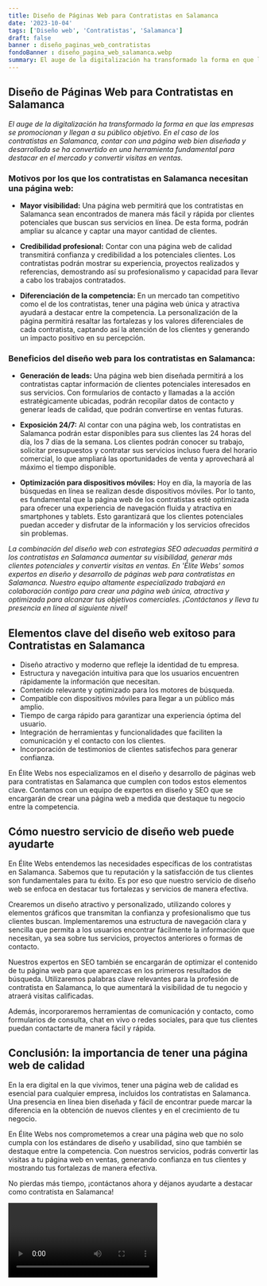 ```yaml
---
title: Diseño de Páginas Web para Contratistas en Salamanca
date: '2023-10-04'
tags: ['Diseño web', 'Contratistas', 'Salamanca']
draft: false
banner : diseño_paginas_web_contratistas
fondoBanner : diseño_pagina_web_salamanca.webp
summary: El auge de la digitalización ha transformado la forma en que las empresas se promocionan y llegan a su público objetivo. En el caso de los contratistas en Salamanca, contar con una página web bien diseñada y desarrollada se ha convertido en una herramienta fundamental para destacar en el mercado y convertir visitas en ventas.
---
```


## Diseño de Páginas Web para Contratistas en Salamanca

*El auge de la digitalización ha transformado la forma en que las empresas se promocionan y llegan a su público objetivo. En el caso de los contratistas en Salamanca, contar con una página web bien diseñada y desarrollada se ha convertido en una herramienta fundamental para destacar en el mercado y convertir visitas en ventas.*

### Motivos por los que los contratistas en Salamanca necesitan una página web:

- **Mayor visibilidad:** Una página web permitirá que los contratistas en Salamanca sean encontrados de manera más fácil y rápida por clientes potenciales que buscan sus servicios en línea. De esta forma, podrán ampliar su alcance y captar una mayor cantidad de clientes.

- **Credibilidad profesional:** Contar con una página web de calidad transmitirá confianza y credibilidad a los potenciales clientes. Los contratistas podrán mostrar su experiencia, proyectos realizados y referencias, demostrando así su profesionalismo y capacidad para llevar a cabo los trabajos contratados.

- **Diferenciación de la competencia:** En un mercado tan competitivo como el de los contratistas, tener una página web única y atractiva ayudará a destacar entre la competencia. La personalización de la página permitirá resaltar las fortalezas y los valores diferenciales de cada contratista, captando así la atención de los clientes y generando un impacto positivo en su percepción.

### Beneficios del diseño web para los contratistas en Salamanca:

- **Generación de leads:** Una página web bien diseñada permitirá a los contratistas captar información de clientes potenciales interesados en sus servicios. Con formularios de contacto y llamadas a la acción estratégicamente ubicadas, podrán recopilar datos de contacto y generar leads de calidad, que podrán convertirse en ventas futuras.

- **Exposición 24/7:** Al contar con una página web, los contratistas en Salamanca podrán estar disponibles para sus clientes las 24 horas del día, los 7 días de la semana. Los clientes podrán conocer su trabajo, solicitar presupuestos y contratar sus servicios incluso fuera del horario comercial, lo que ampliará las oportunidades de venta y aprovechará al máximo el tiempo disponible.

- **Optimización para dispositivos móviles:** Hoy en día, la mayoría de las búsquedas en línea se realizan desde dispositivos móviles. Por lo tanto, es fundamental que la página web de los contratistas esté optimizada para ofrecer una experiencia de navegación fluida y atractiva en smartphones y tablets. Esto garantizará que los clientes potenciales puedan acceder y disfrutar de la información y los servicios ofrecidos sin problemas.

*La combinación del diseño web con estrategias SEO adecuadas permitirá a los contratistas en Salamanca aumentar su visibilidad, generar más clientes potenciales y convertir visitas en ventas. En 'Élite Webs' somos expertos en diseño y desarrollo de páginas web para contratistas en Salamanca. Nuestro equipo altamente especializado trabajará en colaboración contigo para crear una página web única, atractiva y optimizada para alcanzar tus objetivos comerciales. ¡Contáctanos y lleva tu presencia en línea al siguiente nivel!*

<GifSeo />

<Cta />

## Elementos clave del diseño web exitoso para Contratistas en Salamanca

- Diseño atractivo y moderno que refleje la identidad de tu empresa.
- Estructura y navegación intuitiva para que los usuarios encuentren rápidamente la información que necesitan.
- Contenido relevante y optimizado para los motores de búsqueda.
- Compatible con dispositivos móviles para llegar a un público más amplio.
- Tiempo de carga rápido para garantizar una experiencia óptima del usuario.
- Integración de herramientas y funcionalidades que faciliten la comunicación y el contacto con los clientes.
- Incorporación de testimonios de clientes satisfechos para generar confianza.

En Élite Webs nos especializamos en el diseño y desarrollo de páginas web para contratistas en Salamanca que cumplen con todos estos elementos clave. Contamos con un equipo de expertos en diseño y SEO que se encargarán de crear una página web a medida que destaque tu negocio entre la competencia.

## Cómo nuestro servicio de diseño web puede ayudarte

En Élite Webs entendemos las necesidades específicas de los contratistas en Salamanca. Sabemos que tu reputación y la satisfacción de tus clientes son fundamentales para tu éxito. Es por eso que nuestro servicio de diseño web se enfoca en destacar tus fortalezas y servicios de manera efectiva.

Crearemos un diseño atractivo y personalizado, utilizando colores y elementos gráficos que transmitan la confianza y profesionalismo que tus clientes buscan. Implementaremos una estructura de navegación clara y sencilla que permita a los usuarios encontrar fácilmente la información que necesitan, ya sea sobre tus servicios, proyectos anteriores o formas de contacto.

Nuestros expertos en SEO también se encargarán de optimizar el contenido de tu página web para que aparezcas en los primeros resultados de búsqueda. Utilizaremos palabras clave relevantes para la profesión de contratista en Salamanca, lo que aumentará la visibilidad de tu negocio y atraerá visitas calificadas.

Además, incorporaremos herramientas de comunicación y contacto, como formularios de consulta, chat en vivo o redes sociales, para que tus clientes puedan contactarte de manera fácil y rápida.

## Conclusión: la importancia de tener una página web de calidad

En la era digital en la que vivimos, tener una página web de calidad es esencial para cualquier empresa, incluidos los contratistas en Salamanca. Una presencia en línea bien diseñada y fácil de encontrar puede marcar la diferencia en la obtención de nuevos clientes y en el crecimiento de tu negocio.

En Élite Webs nos comprometemos a crear una página web que no solo cumpla con los estándares de diseño y usabilidad, sino que también se destaque entre la competencia. Con nuestros servicios, podrás convertir las visitas a tu página web en ventas, generando confianza en tus clientes y mostrando tus fortalezas de manera efectiva.

No pierdas más tiempo, ¡contáctanos ahora y déjanos ayudarte a destacar como contratista en Salamanca!

<Video />

<CtaBot job='Contratistas' city='Salamanca'/>

<Gmaps query='Salamanca+españa+maps' />